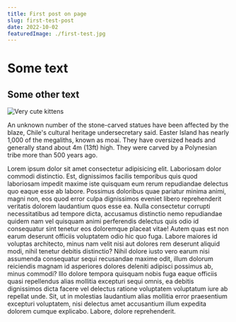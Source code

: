 ```yaml
---
title: First post on page
slug: first-test-post
date: 2022-10-02
featuredImage: ./first-test.jpg
---
```


# Some text

## Some other text

![Very cute kittens](./first-test.jpg)

An unknown number of the stone-carved statues have been affected by the blaze, Chile's cultural heritage undersecretary said.
Easter Island has nearly 1,000 of the megaliths, known as moai. They have oversized heads and generally stand about 4m (13ft) high.
They were carved by a Polynesian tribe more than 500 years ago.

Lorem ipsum dolor sit amet consectetur adipisicing elit. Laboriosam dolor commodi distinctio.
Est, dignissimos facilis temporibus quis quod laboriosam impedit maxime iste quisquam eum rerum repudiandae delectus quo eaque esse ab labore.
Possimus doloribus quae pariatur minima animi, magni non, eos quod error culpa dignissimos eveniet libero reprehenderit veritatis dolorem laudantium quos esse ea.
Nulla consectetur corrupti necessitatibus ad tempore dicta, accusamus distinctio nemo repudiandae quidem nam vel quisquam animi perferendis delectus quis odio id consequatur sint tenetur eos doloremque placeat vitae! Autem quas est non earum deserunt officiis voluptatem odio hic quo fuga. Labore maiores id voluptas architecto, minus nam velit nisi aut dolores rem deserunt aliquid modi, nihil tenetur debitis distinctio? Nihil dolore iusto vero earum nisi assumenda consequatur sequi recusandae maxime odit, illum dolorum reiciendis magnam id asperiores dolores deleniti adipisci possimus ab, minus commodi? Illo dolore tempora quisquam nobis fuga eaque officiis quasi repellendus alias mollitia excepturi sequi omnis, ea debitis dignissimos dicta facere vel delectus ratione voluptatem voluptatum iure ab repellat unde. Sit, ut in molestias laudantium alias mollitia error praesentium excepturi voluptatem, nisi delectus amet accusantium illum expedita dolorem cumque explicabo. Labore, dolore reprehenderit.
